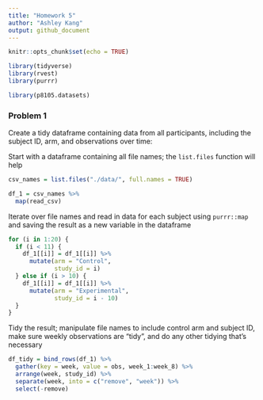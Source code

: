 ```yaml
---
title: "Homework 5"
author: "Ashley Kang"
output: github_document
---
```


```r
knitr::opts_chunk$set(echo = TRUE)

library(tidyverse)
library(rvest)
library(purrr)

library(p8105.datasets)
```

### Problem 1

Create a tidy dataframe containing data from all participants, including the subject ID, arm, and observations over time:  


Start with a dataframe containing all file names; the `list.files` function will help

```r
csv_names = list.files("./data/", full.names = TRUE)

df_1 = csv_names %>% 
  map(read_csv) 
```

Iterate over file names and read in data for each subject using `purrr::map` and saving the result as a new variable in the dataframe
```r
for (i in 1:20) {
  if (i < 11) {
    df_1[[i]] = df_1[[i]] %>% 
      mutate(arm = "Control", 
             study_id = i)
  } else if (i > 10) {
    df_1[[i]] = df_1[[i]] %>% 
      mutate(arm = "Experimental", 
             study_id = i - 10)
  }
}
```

Tidy the result; manipulate file names to include control arm and subject ID, make sure weekly observations are “tidy”, and do any other tidying that’s necessary
```r
df_tidy = bind_rows(df_1) %>% 
  gather(key = week, value = obs, week_1:week_8) %>% 
  arrange(week, study_id) %>% 
  separate(week, into = c("remove", "week")) %>% 
  select(-remove)
```

